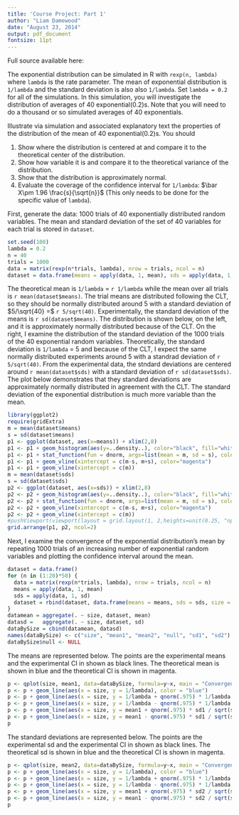 ```yaml
---
title: 'Course Project: Part 1'
author: "Liam Damewood"
date: "August 23, 2014"
output: pdf_document
fontsize: 11pt
---
```

Full source available here:

The exponential distribution can be simulated in R with `rexp(n, lambda)` where `lambda` is the rate parameter. The mean of exponential distribution is `1/lambda` and the standard deviation is also also `1/lambda`. Set `lambda = 0.2` for all of the simulations. In this simulation, you will investigate the distribution of averages of 40 exponential(0.2)s. Note that you will need to do a thousand or so simulated averages of 40 exponentials.

Illustrate via simulation and associated explanatory text the properties of the distribution of the mean of 40 exponential(0.2)s.  You should

1. Show where the distribution is centered at and compare it to the theoretical center of the distribution.
2. Show how variable it is and compare it to the theoretical variance of the distribution.
3. Show that the distribution is approximately normal.
4. Evaluate the coverage of the confidence interval for `1/lambda`: $\bar X\pm 1.96 \frac{s}{\sqrt{n}}$ (This only needs to be done for the specific value of `lambda`). 

First, generate the data: 1000 trials of 40 exponentially distributed random variables. The mean and standard deviation of the set of 40 variables for each trial is stored in `dataset`.

```r
set.seed(100)
lambda = 0.2
n = 40
trials = 1000
data = matrix(rexp(n*trials, lambda), nrow = trials, ncol = n)
dataset = data.frame(means = apply(data, 1, mean), sds = apply(data, 1, sd))
```

The theoretical mean is `1/lambda` = `r 1/lambda` while the mean over all trials is `r mean(dataset$means)`. The trial means are distributed following the CLT, so they should be normally distributed around 5 with a standard deviation of $5/\sqrt{40} =$ `r 5/sqrt(40)`. Experimentally, the standard deviation of the means is `r sd(dataset$means)`. The distribution is shown below, on the left, and it is approximately normally distributed because of the CLT. On the right, I examine the distribution of the standard deviation of the 1000 trials of the 40 exponential random variables. Theoretically, the standard deviation is `1/lambda` = 5 and because of the CLT, I expect the same normally distributed experiments around 5 with a standrad deviation of `r 5/sqrt(40)`. From the experimental data, the stndard deviations are centered around `r mean(dataset$sds)` with a standard deviation of `r sd(dataset$sds)`. The plot below demonstrates that they standard deviations are approximately normally distributed in agreement with the CLT. The standard deviation of the exponential distribution is much more variable than the mean.

```r
library(ggplot2)
require(gridExtra)
m = mean(dataset$means)
s = sd(dataset$means)
p1 <- ggplot(dataset, aes(x=means)) + xlim(2,8)
p1 <- p1 + geom_histogram(aes(y=..density..), color="black", fill="white", binwidth = lambda)
p1 <- p1 + stat_function(fun = dnorm, args=list(mean = m, sd = s), color="blue")
p1 <- p1 + geom_vline(xintercept = c(m-s, m+s), color="magenta")
p1 <- p1 + geom_vline(xintercept = c(m))
m = mean(dataset$sds)
s = sd(dataset$sds)
p2 <- ggplot(dataset, aes(x=sds)) + xlim(2,8)
p2 <- p2 + geom_histogram(aes(y=..density..), color="black", fill="white", binwidth = lambda)
p2 <- p2 + stat_function(fun = dnorm, args=list(mean = m, sd = s), color="blue")
p2 <- p2 + geom_vline(xintercept = c(m-s, m+s), color="magenta")
p2 <- p2 + geom_vline(xintercept = c(m))
#pushViewport(viewport(layout = grid.layout(1, 2,heights=unit(0.25, "npc"))))
grid.arrange(p1, p2, ncol=2)
```


Next, I examine the convergence of the exponential distribution's mean by repeating 1000 trials of an increasing number of exponential random variables and plotting the confidence interval around the mean.

```r
dataset = data.frame()
for (n in (1:20)*50) {
  data = matrix(rexp(n*trials, lambda), nrow = trials, ncol = n)
  means = apply(data, 1, mean)
  sds = apply(data, 1, sd)
  dataset = rbind(dataset, data.frame(means = means, sds = sds, size = n))
}
datamean = aggregate(. ~ size, dataset, mean)
datasd =   aggregate(. ~ size, dataset, sd)
dataBySize = cbind(datamean, datasd)
names(dataBySize) <- c("size", "mean1", "mean2", "null", "sd1", "sd2")
dataBySize$null <- NULL
```

The means are represented below. The points are the experimental means and the experimental CI in shown as black lines. The theoretical mean is shown in blue and the theoretical CI is shown in magenta.

```r
p <- qplot(size, mean1, data=dataBySize, formula=y~x, main = "Convergence and CI on the mean") + ylim(4.75,5.25)
p <- p + geom_line(aes(x = size, y = 1/lambda), color = "blue")
p <- p + geom_line(aes(x = size, y = 1/lambda + qnorm(.975) * 1/lambda / size), color = "magenta")
p <- p + geom_line(aes(x = size, y = 1/lambda - qnorm(.975) * 1/lambda / size), color = "magenta")
p <- p + geom_line(aes(x = size, y = mean1 + qnorm(.975) * sd1 / sqrt(size)))
p <- p + geom_line(aes(x = size, y = mean1 - qnorm(.975) * sd1 / sqrt(size)))
p
```

The standard deviations are represented below. The points are the experimental sd and the experimental CI in shown as black lines. The theoretical sd is shown in blue and the theoretical CI is shown in magenta.

```r
p <- qplot(size, mean2, data=dataBySize, formula=y~x, main = "Convergence and CI on the sd") + ylim(4.75,5.25)
p <- p + geom_line(aes(x = size, y = 1/lambda), color = "blue")
p <- p + geom_line(aes(x = size, y = 1/lambda + qnorm(.975) * 1/lambda / size), color = "magenta")
p <- p + geom_line(aes(x = size, y = 1/lambda - qnorm(.975) * 1/lambda / size), color = "magenta")
p <- p + geom_line(aes(x = size, y = mean1 + qnorm(.975) * sd2 / sqrt(size)))
p <- p + geom_line(aes(x = size, y = mean1 - qnorm(.975) * sd2 / sqrt(size)))
p
```